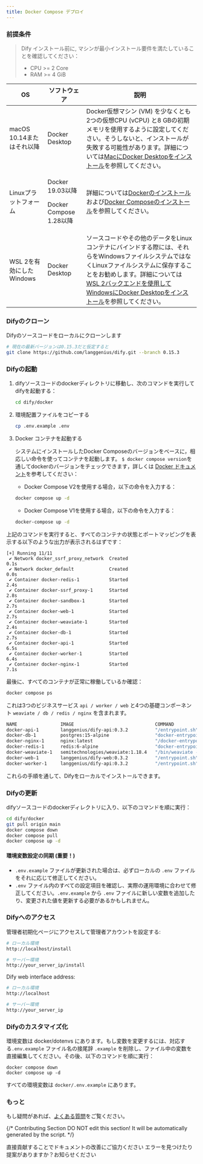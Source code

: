 ```yaml
---
title: Docker Compose デプロイ
---
```



### 前提条件

> Dify インストール前に, マシンが最小インストール要件を満たしていることを確認してください：
>
> * CPU >= 2 Core
> * RAM >= 4 GiB

<table>
  <thead>
    <tr>
      <th>OS</th>
      <th>ソフトウェア</th>
      <th>説明</th>
    </tr>
  </thead>
  <tbody>
    <tr>
      <td>macOS 10.14またはそれ以降</td>
      <td>Docker Desktop</td>
      <td>Docker仮想マシン (VM) を少なくとも2つの仮想CPU (vCPU) と8 GBの初期メモリを使用するように設定してください。そうしないと、インストールが失敗する可能性があります。詳細については<a href="https://docs.docker.com/desktop/mac/install/">MacにDocker Desktopをインストール</a>を参照してください。</td>
    </tr>
    <tr>
      <td>Linuxプラットフォーム</td>
      <td>
        <p>Docker 19.03以降</p>
        <p>Docker Compose 1.28以降</p>
      </td>
      <td>詳細については<a href="https://docs.docker.com/engine/install/">Dockerのインストール</a>および<a href="https://docs.docker.com/compose/install/">Docker Composeのインストール</a>を参照してください。</td>
    </tr>
    <tr>
      <td>WSL 2を有効にしたWindows</td>
      <td>
        <p>Docker Desktop</p>
        <p></p>
      </td>
      <td>ソースコードやその他のデータをLinuxコンテナにバインドする際には、それらをWindowsファイルシステムではなくLinuxファイルシステムに保存することをお勧めします。詳細については<a href="https://docs.docker.com/desktop/windows/install/#wsl-2-backend">WSL 2バックエンドを使用してWindowsにDocker Desktopをインストール</a>を参照してください。</td>
    </tr>
  </tbody>
</table>

### Difyのクローン

Difyのソースコードをローカルにクローンします

```bash
# 現在の最新バージョンは0.15.3だと仮定すると
git clone https://github.com/langgenius/dify.git --branch 0.15.3
```

### Difyの起動

1.  difyソースコードのdockerディレクトリに移動し、次のコマンドを実行してdifyを起動する：

    ```bash
    cd dify/docker
    ```
2.  環境配置ファイルをコピーする

    ```bash
    cp .env.example .env
    ```
3.  Docker コンテナを起動する

    システムにインストールしたDocker Composeのバージョンをベースに，相応しい命令を使ってコンテナを起動します。 `$ docker compose version`を通してdockerのバージョンをチェックできます，詳しくは [Docker ドキュメント](https://docs.docker.com/compose/#compose-v2-and-the-new-docker-compose-command)を参考してください：

    * Docker Compose V2を使用する場合，以下の命令を入力する：

    ```bash
    docker compose up -d
    ```

    * Docker Compose V1を使用する場合，以下の命令を入力する：

    ```bash
    docker-compose up -d
    ```

上記のコマンドを実行すると、すべてのコンテナの状態とポートマッピングを表示する以下のような出力が表示されるはずです：

```Shell
[+] Running 11/11
 ✔ Network docker_ssrf_proxy_network  Created                                                                 0.1s 
 ✔ Network docker_default             Created                                                                 0.0s 
 ✔ Container docker-redis-1           Started                                                                 2.4s 
 ✔ Container docker-ssrf_proxy-1      Started                                                                 2.8s 
 ✔ Container docker-sandbox-1         Started                                                                 2.7s 
 ✔ Container docker-web-1             Started                                                                 2.7s 
 ✔ Container docker-weaviate-1        Started                                                                 2.4s 
 ✔ Container docker-db-1              Started                                                                 2.7s 
 ✔ Container docker-api-1             Started                                                                 6.5s 
 ✔ Container docker-worker-1          Started                                                                 6.4s 
 ✔ Container docker-nginx-1           Started                                                                 7.1s
```

最後に、すべてのコンテナが正常に稼働しているか確認：

```bash
docker compose ps
```

これは3つのビジネスサービス `api / worker / web` と4つの基礎コンポーネント `weaviate / db / redis / nginx` を含まれます。

```bash
NAME                IMAGE                              COMMAND                  SERVICE             CREATED             STATUS              PORTS
docker-api-1        langgenius/dify-api:0.3.2          "/entrypoint.sh"         api                 4 seconds ago       Up 2 seconds        80/tcp, 5001/tcp
docker-db-1         postgres:15-alpine                 "docker-entrypoint.s…"   db                  4 seconds ago       Up 2 seconds        0.0.0.0:5432->5432/tcp
docker-nginx-1      nginx:latest                       "/docker-entrypoint.…"   nginx               4 seconds ago       Up 2 seconds        0.0.0.0:80->80/tcp
docker-redis-1      redis:6-alpine                     "docker-entrypoint.s…"   redis               4 seconds ago       Up 3 seconds        6379/tcp
docker-weaviate-1   semitechnologies/weaviate:1.18.4   "/bin/weaviate --hos…"   weaviate            4 seconds ago       Up 3 seconds        
docker-web-1        langgenius/dify-web:0.3.2          "/entrypoint.sh"         web                 4 seconds ago       Up 3 seconds        80/tcp, 3000/tcp
docker-worker-1     langgenius/dify-api:0.3.2          "/entrypoint.sh"         worker              4 seconds ago       Up 2 seconds        80/tcp, 5001/tcp
```

これらの手順を通して、Difyをローカルでインストールできます。

### Difyの更新

difyソースコードのdockerディレクトリに入り、以下のコマンドを順に実行：

```bash
cd dify/docker
git pull origin main
docker compose down
docker compose pull
docker compose up -d
```

#### 環境変数設定の同期 (重要！)

* `.env.example` ファイルが更新された場合は、必ずローカルの `.env` ファイルをそれに応じて修正してください。
* `.env` ファイル内のすべての設定項目を確認し、実際の運用環境に合わせて修正してください。`.env.example` から `.env` ファイルに新しい変数を追加したり、変更された値を更新する必要があるかもしれません。

### Difyへのアクセス

管理者初期化ページにアクセスして管理者アカウントを設定する:

```bash
# ローカル環境
http://localhost/install

# サーバー環境
http://your_server_ip/install
```

Dify web interface address:

```bash
# ローカル環境
http://localhost

# サーバー環境
http://your_server_ip
```

### Difyのカスタマイズ化

環境変数は docker/dotenvs にあります。もし変数を変更するには、対応する`.env.example` ファイル名の接尾辞 `.example` を削除し、ファイル中の変数を直接編集してください。その後、以下のコマンドを順に実行：

```
docker compose down
docker compose up -d
```

すべての環境変数は `docker/.env.example` にあります。

### もっと

もし疑問があれば、[よくある質問](/ja-jp/getting-started/install-self-hosted/faq)をご覧ください。

{/*
Contributing Section
DO NOT edit this section!
It will be automatically generated by the script.
*/}

<CardGroup cols="2">
    <Card
        title="このページを編集する"
        icon="pen-to-square"
        href="https://github.com/langgenius/dify-docs-mintlify/edit/main/ja-jp/getting-started/install-self-hosted/docker-compose.mdx"
    >
        直接貢献することでドキュメントの改善にご協力ください
    </Card>
    <Card
        title="問題を報告する"
        icon="github"
        href="https://github.com/langgenius/dify-docs-mintlify/issues/new?title=ドキュメントの問題%3A%20r-comp&body=%23%23%20問題の説明%0A%3C%21--%20発見した問題について簡単に説明してください%20--%3E%0A%0A%23%23%20ページリンク%0Ahttps%3A%2F%2Fgithub.com%2Flanggenius%2Fdify-docs-mintlify%2Fblob%2Fmain%2Fja-jp/getting-started/install-self-hosted%2Fdocker-compose.mdx%0A%0A%23%23%20提案される変更%0A%3C%21--%20特定の変更案がある場合は、ここで説明してください%20--%3E%0A%0A%3C%21--%20ドキュメントの品質向上にご協力いただきありがとうございます！%20--%3E"
    >
        エラーを見つけたり提案がありますか？お知らせください
    </Card>
</CardGroup>
